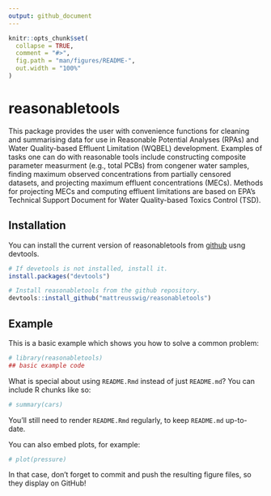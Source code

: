 ```yaml
---
output: github_document
---
```


<!-- README.md is generated from README.Rmd. Please edit that file -->

```r
knitr::opts_chunk$set(
  collapse = TRUE,
  comment = "#>",
  fig.path = "man/figures/README-",
  out.width = "100%"
)
```

# reasonabletools

<!-- badges: start -->
<!-- badges: end -->

This package provides the user with convenience functions for cleaning and summarising data for use in Reasonable Potential Analyses (RPAs) and Water Quality-based Effluent Limitation (WQBEL) development. Examples of tasks one can do with reasonable tools include constructing composite parameter measurment (e.g., total PCBs) from congener water samples, finding maximum observed concentrations from partially censored datasets, and projecting maximum effluent concentrations (MECs). Methods for projecting MECs and computing effluent limitations are based on EPA's Technical Support Document for Water Quality-based Toxics Control (TSD). 

## Installation

You can install the current version of reasonabletools from [github](https://github.com/mattreusswig/reasonabletools) usng devtools.

``` r
# If devetools is not installed, install it.
install.packages("devtools")

# Install reasonabletools from the github repository.
devtools::install_github("mattreusswig/reasonabletools")
```

## Example

This is a basic example which shows you how to solve a common problem:

```r
# library(reasonabletools)
## basic example code
```

What is special about using `README.Rmd` instead of just `README.md`? You can include R chunks like so:

```r
# summary(cars)
```

You'll still need to render `README.Rmd` regularly, to keep `README.md` up-to-date.

You can also embed plots, for example:

```r
# plot(pressure)
```

In that case, don't forget to commit and push the resulting figure files, so they display on GitHub!
